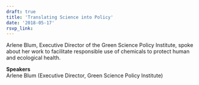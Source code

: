 ```yaml
---
draft: true 
title: 'Translating Science into Policy'
date: '2018-05-17'
rsvp_link: 
---
```


Arlene Blum, Executive Director of the Green Science Policy Institute, spoke about her work to facilitate responsible use of chemicals to protect human and ecological health.

<b>Speakers</b>  
Arlene Blum (Executive Director, Green Science Policy Institute)




